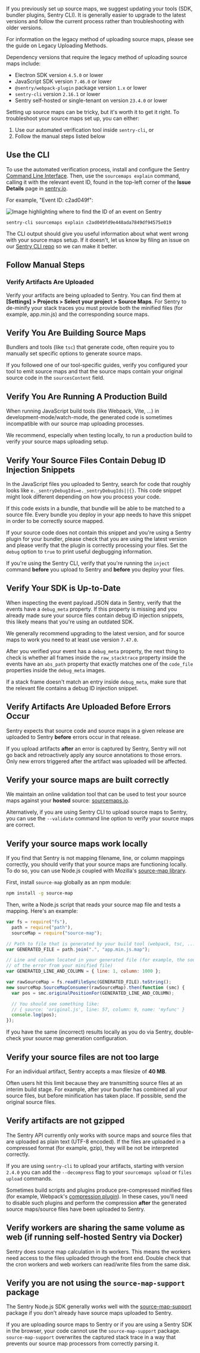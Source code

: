 <Note>

If you previously set up source maps, we suggest updating your tools (SDK, bundler plugins, Sentry CLI).
It is generally easier to upgrade to the latest versions and follow the current process rather than troubleshooting with older versions.

For information on the legacy method of uploading source maps, please see the guide on <PlatformLink to="/sourcemaps/troubleshooting_js/legacy-uploading-methods">Legacy Uploading Methods</PlatformLink>.

Dependency versions that require the legacy method of uploading source maps include:

<ul>
  <PlatformSection supported={["javascript.electron"]}>
    <li>
      Electron SDK version <code>4.5.0</code> or lower
    </li>
  </PlatformSection>
  <li>
    JavaScript SDK version <code>7.46.0</code> or lower
  </li>
  <li>
    <code>@sentry/webpack-plugin</code> package version <code>1.x</code> or
    lower
  </li>
  <li>
    <code>sentry-cli</code> version <code>2.16.1</code> or lower
  </li>
  <li>
    Sentry self-hosted or single-tenant on version <code>23.4.0</code> or lower
  </li>
</ul>

</Note>

Setting up source maps can be tricky, but it's worth it to get it right. To troubleshoot your source maps set up, you can either:

1. Use our automated verification tool inside `sentry-cli`, or
2. Follow the manual steps listed below

## Use the CLI

To use the automated verification process, install and configure the Sentry [Command Line Interface](/product/cli/). Then, use the `sourcemaps explain` command, calling it with the relevant event ID, found in the top-left corner of the **Issue Details** page in [sentry.io](https://sentry.io).

For example, "Event ID: c2ad049f":

![Image highlighting where to find the ID of an event on Sentry](event_id.png)

```shell
sentry-cli sourcemaps explain c2ad049fd9e448ada7849df94575e019
```

The CLI output should give you useful information about what went wrong with your source maps setup.
If it doesn't, let us know by filing an issue on our [Sentry CLI repo](https://github.com/getsentry/sentry-cli) so we can make it better.

## Follow Manual Steps

### Verify Artifacts Are Uploaded

Verify your artifacts are being uploaded to Sentry. You can find them at **[Settings] > Projects > Select your project > Source Maps**.
For Sentry to de-minify your stack traces you must provide both the minified files (for example, app.min.js) and the corresponding source maps.

## Verify You Are Building Source Maps

Bundlers and tools (like `tsc`) that generate code, often require you to manually set specific options to generate source maps.

If you followed one of our tool-specific guides, verify you configured your tool to emit source maps and that the source maps contain your original source code in the `sourcesContent` field.

## Verify You Are Running A Production Build

When running JavaScript build tools (like Webpack, Vite, ...) in development-mode/watch-mode, the generated code is sometimes incompatible with our source map uploading processes.

We recommend, especially when testing locally, to run a production build to verify your source maps uploading setup.

## Verify Your Source Files Contain Debug ID Injection Snippets

In the JavaScript files you uploaded to Sentry, search for code that roughly looks like `e._sentryDebugIds=e._sentryDebugIds||{}`. This code snippet might look different depending on how you process your code.

If this code exists in a bundle, that bundle will be able to be matched to a source file. Every bundle you deploy in your app needs to have this snippet in order to be correctly source mapped.

If your source code does not contain this snippet and you're using a Sentry plugin for your bundler, please check that you are using the latest version and please verify that the plugin is correctly processing your files. Set the `debug` option to `true` to print useful degbugging information.

If you're using the Sentry CLI, verify that you're running the `inject` command **before** you upload to Sentry and **before** you deploy your files.

## Verify Your SDK is Up-to-Date

When inspecting the event payload JSON data in Sentry, verify that the events have a `debug_meta` property. If this property is missing and you already made sure your source files contain debug ID injection snippets, this likely means that you're using an outdated SDK.

We generally recommend upgrading to the latest version, and for source maps to work you need to at least use version `7.47.0`.

After you verified your event has a `debug_meta` property, the next thing to check is whether all frames inside the `raw_stacktrace` property inside the events have an `abs_path` property that exactly matches one of the `code_file` properties inside the `debug_meta` images.

If a stack frame doesn't match an entry inside `debug_meta`, make sure that the relevant file contains a debug ID injection snippet.

## Verify Artifacts Are Uploaded Before Errors Occur

Sentry expects that source code and source maps in a given release are uploaded to Sentry **before** errors occur in that release.

If you upload artifacts **after** an error is captured by Sentry, Sentry will not go back and retroactively apply any source annotations to those errors. Only new errors triggered after the artifact was uploaded will be affected.

## Verify your source maps are built correctly

We maintain an online validation tool that can be used to test your source maps against your **hosted** source: [sourcemaps.io](https://sourcemaps.io).

Alternatively, if you are using Sentry CLI to upload source maps to Sentry, you can use the `--validate` command line option to verify your source maps are correct.

## Verify your source maps work locally

If you find that Sentry is not mapping filename, line, or column mappings correctly, you should verify that your source maps are functioning locally. To do so, you can use Node.js coupled with Mozilla's [source-map library](https://github.com/mozilla/source-map).

First, install `source-map` globally as an npm module:

```bash
npm install -g source-map
```

Then, write a Node.js script that reads your source map file and tests a mapping. Here's an example:

```javascript
var fs = require("fs"),
  path = require("path"),
  sourceMap = require("source-map");

// Path to file that is generated by your build tool (webpack, tsc, ...)
var GENERATED_FILE = path.join(".", "app.min.js.map");

// Line and column located in your generated file (for example, the source
// of the error from your minified file)
var GENERATED_LINE_AND_COLUMN = { line: 1, column: 1000 };

var rawSourceMap = fs.readFileSync(GENERATED_FILE).toString();
new sourceMap.SourceMapConsumer(rawSourceMap).then(function (smc) {
  var pos = smc.originalPositionFor(GENERATED_LINE_AND_COLUMN);

  // You should see something like:
  // { source: 'original.js', line: 57, column: 9, name: 'myfunc' }
  console.log(pos);
});
```

If you have the same (incorrect) results locally as you do via Sentry, double-check your source map generation configuration.

## Verify your source files are not too large

For an individual artifact, Sentry accepts a max filesize of **40 MB**.

Often users hit this limit because they are transmitting source files at an interim build stage. For example, after your bundler has combined all your source files, but before minification has taken place. If possible, send the original source files.

## Verify artifacts are not gzipped

The Sentry API currently only works with source maps and source files that are uploaded as plain text (UTF-8 encoded). If the files are uploaded in a compressed format (for example, gzip), they will be not be interpreted correctly.

If you are using `sentry-cli` to upload your artifacts, starting with version `2.4.0` you can add the `--decompress` flag to your `sourcemaps upload` or `files upload` commands.

Sometimes build scripts and plugins produce pre-compressed minified files (for example, Webpack's [compression plugin](https://github.com/webpack/compression-webpack-plugin)). In these cases, you'll need to disable such plugins and perform the compression **after** the generated source maps/source files have been uploaded to Sentry.

## Verify workers are sharing the same volume as web (if running self-hosted Sentry via Docker)

Sentry does source map calculation in its workers. This means the workers need access to the files uploaded through the front end. Double check that the cron workers and web workers can read/write files from the same disk.

## Verify you are not using the `source-map-support` package

The Sentry Node.js SDK generally works well with the [source-map-support](https://www.npmjs.com/package/source-map-support) package if you don't already have source maps uploaded to Sentry.

If you are uploading source maps to Sentry or if you are using a Sentry SDK in the browser, your code cannot use the `source-map-support` package.
`source-map-support` overwrites the captured stack trace in a way that prevents our source map processors from correctly parsing it.
